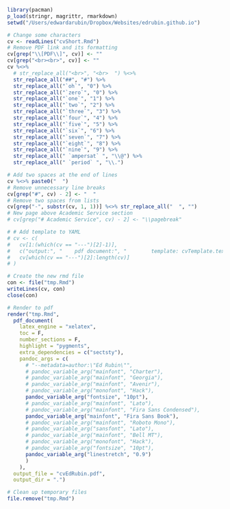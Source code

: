 
```r
library(pacman)
p_load(stringr, magrittr, rmarkdown)
setwd("/Users/edwardarubin/Dropbox/Websites/edrubin.github.io")

# Change some characters
cv <- readLines("cvShort.Rmd")
# Remove PDF link and its formatting
cv[grep("\\[PDF\\]", cv)] <- ""
cv[grep("<br><br>", cv)] <- ""
cv %<>%
  # str_replace_all("<br>", "<br>  ") %<>%
  str_replace_all("##", "#") %>%
  str_replace_all("`oh`", "0") %>%
  str_replace_all("`zero`", "0") %>%
  str_replace_all("`one`", "1") %>%
  str_replace_all("`two`", "2") %>%
  str_replace_all("`three`", "3") %>%
  str_replace_all("`four`", "4") %>%
  str_replace_all("`five`", "5") %>%
  str_replace_all("`six`", "6") %>%
  str_replace_all("`seven`", "7") %>%
  str_replace_all("`eight`", "8") %>%
  str_replace_all("`nine`", "9") %>%
  str_replace_all(" `ampersat` ", "\\@") %>%
  str_replace_all(" `period` ", "\\.")

# Add two spaces at the end of lines
cv %<>% paste0("  ")
# Remove unnecessary line breaks
cv[grep("#", cv) - 2] <- "  "
# Remove two spaces from lists
cv[grep("-", substr(cv, 1, 1))] %<>% str_replace_all("  ", "")
# New page above Academic Service section
# cv[grep("# Academic Service", cv) - 2] <- "\\pagebreak"

# # Add template to YAML
# cv <- c(
#   cv[1:(which(cv == "---")[2]-1)],
#   c("output:", "    pdf document:", "        template: cvTemplate.tex"),
#   cv[which(cv == "---")[2]:length(cv)]
# )

# Create the new rmd file
con <- file("tmp.Rmd")
writeLines(cv, con)
close(con)

# Render to pdf
render("tmp.Rmd",
  pdf_document(
    latex_engine = "xelatex",
    toc = F,
    number_sections = F,
    highlight = "pygments",
    extra_dependencies = c("sectsty"),
    pandoc_args = c(
      # "--metadata=author:\"Ed Rubin\"",
      # pandoc_variable_arg("mainfont", "Charter"),
      # pandoc_variable_arg("mainfont", "Georgia"),
      # pandoc_variable_arg("mainfont", "Avenir"),
      # pandoc_variable_arg("monofont", "Hack"),
      pandoc_variable_arg("fontsize", "10pt"),
      # pandoc_variable_arg("mainfont", "Lato"),
      # pandoc_variable_arg("mainfont", "Fira Sans Condensed"),
      pandoc_variable_arg("mainfont", "Fira Sans Book"),
      # pandoc_variable_arg("mainfont", "Roboto Mono"),
      # pandoc_variable_arg("sansfont", "Lato"),
      # pandoc_variable_arg("mainfont", "Bell MT"),
      # pandoc_variable_arg("monofont", "Hack"),
      # pandoc_variable_arg("fontsize", "10pt"),
      pandoc_variable_arg("linestretch", "0.9")
      )
    ),
  output_file = "cvEdRubin.pdf",
  output_dir = ".")

# Clean up temporary files
file.remove("tmp.Rmd")
```
